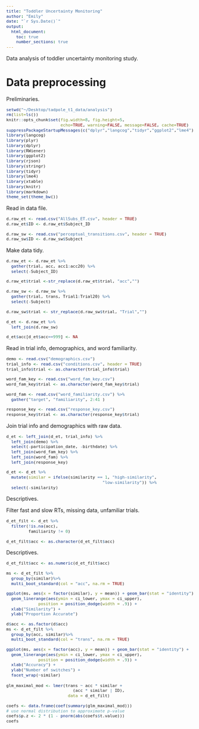 ```yaml
---
title: "Toddler Uncertainty Monitoring"
author: "Emily"
date: "`r Sys.Date()`"
output: 
  html_document:
    toc: true
    number_sections: true
---
```


<style type="text/css">
body, td {
   font-size: 14px;
}
code {
  font-size: 11px;
}
pre {
  font-size: 11px;
}
</style>

Data analysis of toddler uncertainty monitoring study.

# Data preprocessing

Preliminaries.

```r
setwd("~/Desktop/tadpole_t1_data/analysis")
rm(list=ls())
knitr::opts_chunk$set(fig.width=8, fig.height=5, 
                      echo=TRUE, warning=FALSE, message=FALSE, cache=TRUE)
suppressPackageStartupMessages(c("dplyr","langcog","tidyr","ggplot2","lme4"))
library(langcog)
library(plyr)
library(dplyr)
library(RWiener)
library(ggplot2)
library(rjson)
library(stringr)
library(tidyr)
library(lme4)
library(xtable)
library(knitr)
library(markdown)
theme_set(theme_bw())
```

Read in data file.

```r
d.raw_et <- read.csv("AllSubs_ET.csv", header = TRUE) 
d.raw_et$ID <- d.raw_et$Subject_ID 

d.raw_sw <- read.csv("perceptual_transitions.csv", header = TRUE)
d.raw_sw$ID <- d.raw_sw$Subject
```

Make data tidy.

```r
d.raw_et <- d.raw_et %>%
  gather(trial, acc, acc1:acc20) %>%
  select(-Subject_ID) 

d.raw_et$trial <-str_replace(d.raw_et$trial, "acc","")

d.raw_sw <- d.raw_sw %>%
  gather(trial, trans, Trial1:Trial20) %>%
  select(-Subject) 
  
d.raw_sw$trial <- str_replace(d.raw_sw$trial, "Trial","")

d_et <- d.raw_et %>%
  left_join(d.raw_sw) 

d_et$acc[d_et$acc==999] <- NA
```

Read in trial info, demographics, and word familiarity.

```r
demo <- read.csv("demographics.csv") 
trial_info <- read.csv("conditions.csv", header = TRUE)
trial_info$trial <- as.character(trial_info$trial)

word_fam_key <- read.csv("word_fam_key.csv")
word_fam_key$trial <- as.character(word_fam_key$trial)

word_fam <- read.csv("word_familiarity.csv") %>%
  gather("target", "familiarity", 2:41 )

response_key <- read.csv("response_key.csv")
response_key$trial <- as.character(response_key$trial)
```

Join trial info and demographics with raw data.

```r
d_et <- left_join(d_et, trial_info) %>%
  left_join(demo) %>%
  select(-participation_date, -birthdate) %>%
  left_join(word_fam_key) %>%
  left_join(word_fam) %>%
  left_join(response_key)

d_et <- d_et %>% 
  mutate(similar = ifelse(similarity == 1, "high-similarity",
                                       "low-similarity")) %>%
  select(-similarity)
```


Descriptives.

Filter fast and slow RTs, missing data, unfamiliar trials.

```r
d_et_filt <- d_et %>% 
  filter(!is.na(acc), 
         familiarity != 0)

d_et_filt$acc <- as.character(d_et_filt$acc)
```


Descriptives.

```r
d_et_filt$acc <- as.numeric(d_et_filt$acc)

ms <- d_et_filt %>%
  group_by(similar)%>%
  multi_boot_standard(col = "acc", na.rm = TRUE)

ggplot(ms, aes(x = factor(similar), y = mean)) + geom_bar(stat = "identity") + 
  geom_linerange(aes(ymin = ci_lower, ymax = ci_upper), 
             position = position_dodge(width = .9)) +
  xlab("Similarity") + 
  ylab("Proportion Accurate")

d$acc <- as.factor(d$acc)
ms <- d_et_filt %>%
  group_by(acc, similar)%>%
  multi_boot_standard(col = "trans", na.rm = TRUE)

ggplot(ms, aes(x = factor(acc), y = mean)) + geom_bar(stat = "identity") + 
  geom_linerange(aes(ymin = ci_lower, ymax = ci_upper), 
             position = position_dodge(width = .9)) +
  xlab("Accuracy") + 
  ylab("Number of switches") + 
  facet_wrap(~similar)
```

```r
glm_maximal_mod <- lmer(trans ~ acc * similar +
                           (acc * similar | ID), 
                         data = d_et_filt)

coefs <- data.frame(coef(summary(glm_maximal_mod)))
# use normal distribution to approximate p-value
coefs$p.z <- 2 * (1 - pnorm(abs(coefs$t.value)))
coefs
```

